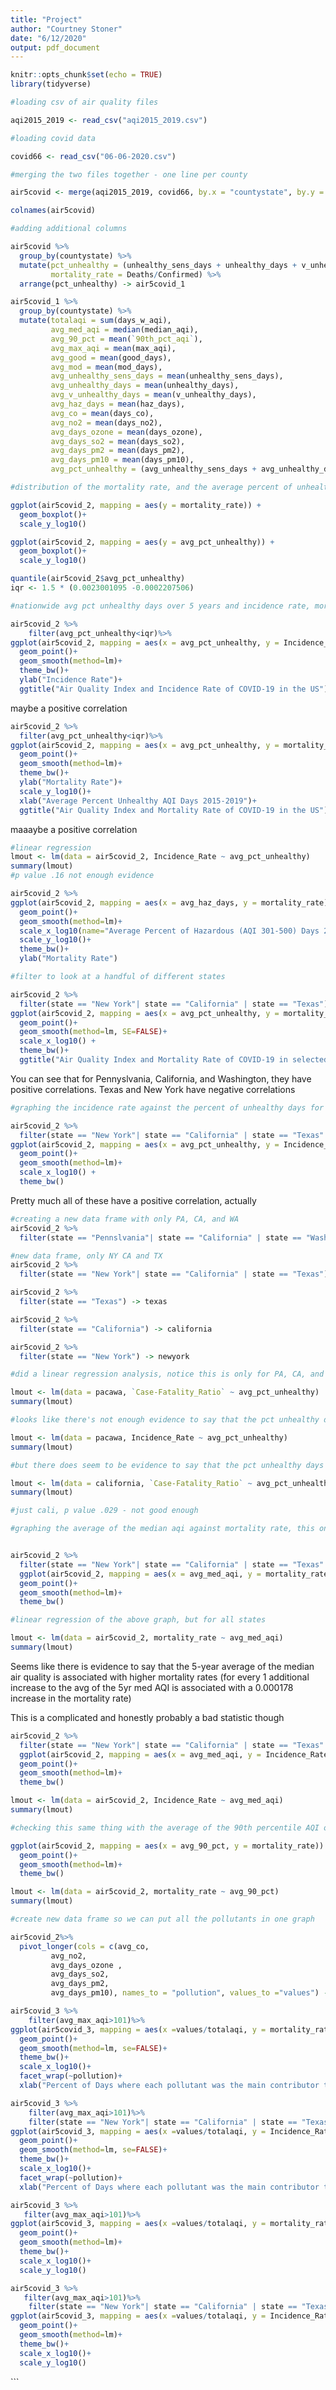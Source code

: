 ---
title: "Project"
author: "Courtney Stoner"
date: "6/12/2020"
output: pdf_document
---

```{r setup, include=FALSE}
knitr::opts_chunk$set(echo = TRUE)
library(tidyverse)
```

```{r include=FALSE}
#loading csv of air quality files 

aqi2015_2019 <- read_csv("aqi2015_2019.csv")
```


```{r include=FALSE}
#loading covid data 

covid66 <- read_csv("06-06-2020.csv")
```


```{r}
#merging the two files together - one line per county

air5covid <- merge(aqi2015_2019, covid66, by.x = "countystate", by.y = "Combined_Key")

```

```{r}
colnames(air5covid)
```


```{r}
#adding additional columns 

air5covid %>%
  group_by(countystate) %>%
  mutate(pct_unhealthy = (unhealthy_sens_days + unhealthy_days + v_unhealthy_days + haz_days) / days_w_aqi,
         mortality_rate = Deaths/Confirmed) %>%
  arrange(pct_unhealthy) -> air5covid_1

air5covid_1 %>%
  group_by(countystate) %>%
  mutate(totalaqi = sum(days_w_aqi),
         avg_med_aqi = median(median_aqi),
         avg_90_pct = mean(`90th_pct_aqi`),
         avg_max_aqi = mean(max_aqi),
         avg_good = mean(good_days),
         avg_mod = mean(mod_days),
         avg_unhealthy_sens_days = mean(unhealthy_sens_days),
         avg_unhealthy_days = mean(unhealthy_days),
         avg_v_unhealthy_days = mean(v_unhealthy_days),
         avg_haz_days = mean(haz_days),
         avg_co = mean(days_co),
         avg_no2 = mean(days_no2),
         avg_days_ozone = mean(days_ozone),
         avg_days_so2 = mean(days_so2),
         avg_days_pm2 = mean(days_pm2),
         avg_days_pm10 = mean(days_pm10),
         avg_pct_unhealthy = (avg_unhealthy_sens_days + avg_unhealthy_days + avg_v_unhealthy_days + avg_haz_days) / totalaqi) -> air5covid_2
```

```{r}
#distribution of the mortality rate, and the average percent of unhealthy days counted

ggplot(air5covid_2, mapping = aes(y = mortality_rate)) + 
  geom_boxplot()+
  scale_y_log10()

ggplot(air5covid_2, mapping = aes(y = avg_pct_unhealthy)) + 
  geom_boxplot()+
  scale_y_log10()

quantile(air5covid_2$avg_pct_unhealthy)
iqr <- 1.5 * (0.0023001095 -0.0002207506)
```

```{r}
#nationwide avg pct unhealthy days over 5 years and incidence rate, mortality rate

air5covid_2 %>%
    filter(avg_pct_unhealthy<iqr)%>%
ggplot(air5covid_2, mapping = aes(x = avg_pct_unhealthy, y = Incidence_Rate)) +
  geom_point()+
  geom_smooth(method=lm)+
  theme_bw()+
  ylab("Incidence Rate")+
  ggtitle("Air Quality Index and Incidence Rate of COVID-19 in the US")
```
maybe a positive correlation

```{r}
air5covid_2 %>%
  filter(avg_pct_unhealthy<iqr)%>%
ggplot(air5covid_2, mapping = aes(x = avg_pct_unhealthy, y = mortality_rate)) +
  geom_point()+
  geom_smooth(method=lm)+
  theme_bw()+
  ylab("Mortality Rate")+
  scale_y_log10()+
  xlab("Average Percent Unhealthy AQI Days 2015-2019")+
  ggtitle("Air Quality Index and Mortality Rate of COVID-19 in the US")
```

maaaybe a positive correlation
```{r}
#linear regression
lmout <- lm(data = air5covid_2, Incidence_Rate ~ avg_pct_unhealthy)
summary(lmout)
#p value .16 not enough evidence
```

```{r}
air5covid_2 %>%
ggplot(air5covid_2, mapping = aes(x = avg_haz_days, y = mortality_rate)) +
  geom_point()+
  geom_smooth(method=lm)+
  scale_x_log10(name="Average Percent of Hazardous (AQI 301-500) Days 2015-2019") + 
  scale_y_log10()+
  theme_bw()+
  ylab("Mortality Rate")
```


```{r}
#filter to look at a handful of different states

air5covid_2 %>%
  filter(state == "New York"| state == "California" | state == "Texas") %>%
ggplot(air5covid_2, mapping = aes(x = avg_pct_unhealthy, y = mortality_rate, color = state)) +
  geom_point()+
  geom_smooth(method=lm, SE=FALSE)+
  scale_x_log10() + 
  theme_bw()+
  ggtitle("Air Quality Index and Mortality Rate of COVID-19 in selected states")
```
You can see that for Pennyslvania, California, and Washington, they have positive correlations. Texas and New York have negative correlations


```{r}
#graphing the incidence rate against the percent of unhealthy days for these 5 states

air5covid_2 %>%
  filter(state == "New York"| state == "California" | state == "Texas"| state == "Pennsylvania"| state == "Washington") %>%
ggplot(air5covid_2, mapping = aes(x = avg_pct_unhealthy, y = Incidence_Rate, color = state)) +
  geom_point()+
  geom_smooth(method=lm)+
  scale_x_log10() + 
  theme_bw()
```

Pretty much all of these have a positive correlation, actually

```{r}
#creating a new data frame with only PA, CA, and WA
air5covid_2 %>%
  filter(state == "Pennslvania"| state == "California" | state == "Washington") -> pacawa

#new data frame, only NY CA and TX
air5covid_2 %>%
  filter(state == "New York"| state == "California" | state == "Texas") -> nycatx

air5covid_2 %>%
  filter(state == "Texas") -> texas

air5covid_2 %>%
  filter(state == "California") -> california

air5covid_2 %>%
  filter(state == "New York") -> newyork
```


```{r}
#did a linear regression analysis, notice this is only for PA, CA, and WA

lmout <- lm(data = pacawa, `Case-Fatality_Ratio` ~ avg_pct_unhealthy)
summary(lmout)

#looks like there's not enough evidence to say that the pct unhealthy days is associated with an increased case fatality ratio (p value .839)

lmout <- lm(data = pacawa, Incidence_Rate ~ avg_pct_unhealthy)
summary(lmout)

#but there does seem to be evidence to say that the pct unhealthy days is associated with the incidence rate (infections per 100,000 people)
```


```{r}
lmout <- lm(data = california, `Case-Fatality_Ratio` ~ avg_pct_unhealthy)
summary(lmout)

#just cali, p value .029 - not good enough
```




```{r}
#graphing the average of the median aqi against mortality rate, this one seems like most have a positive correlation


air5covid_2 %>%
  filter(state == "New York"| state == "California" | state == "Texas"| state == "Pennsylvania"| state == "Washington") %>%
  ggplot(air5covid_2, mapping = aes(x = avg_med_aqi, y = mortality_rate, color = state)) +
  geom_point()+
  geom_smooth(method=lm)+
  theme_bw()
```


```{r}
#linear regression of the above graph, but for all states

lmout <- lm(data = air5covid_2, mortality_rate ~ avg_med_aqi)
summary(lmout)
```

Seems like there is evidence to say that the 5-year average of the median air quality is associated with higher mortality rates (for every 1 additional increase to the avg of the 5yr med AQI is associated with a 0.000178 increase in the mortality rate)

This is a complicated and honestly probably a bad statistic though

```{r}
air5covid_2 %>%
  filter(state == "New York"| state == "California" | state == "Texas"| state == "Pennsylvania"| state == "Washington") %>%
  ggplot(air5covid_2, mapping = aes(x = avg_med_aqi, y = Incidence_Rate, color = state)) +
  geom_point()+
  geom_smooth(method=lm)+
  theme_bw()
```

```{r}
lmout <- lm(data = air5covid_2, Incidence_Rate ~ avg_med_aqi)
summary(lmout)
```


```{r}
#checking this same thing with the average of the 90th percentile AQI over 5 yrs, for all states, this one has a slight positive correlation but high p-value .187 

ggplot(air5covid_2, mapping = aes(x = avg_90_pct, y = mortality_rate)) +
  geom_point()+
  geom_smooth(method=lm)+
  theme_bw()

lmout <- lm(data = air5covid_2, mortality_rate ~ avg_90_pct)
summary(lmout)
```


```{r}
#create new data frame so we can put all the pollutants in one graph

air5covid_2%>%
  pivot_longer(cols = c(avg_co,
         avg_no2,
         avg_days_ozone ,
         avg_days_so2,
         avg_days_pm2,
         avg_days_pm10), names_to = "pollution", values_to ="values") ->air5covid_3
```

```{r}
air5covid_3 %>%
    filter(avg_max_aqi>101)%>%
ggplot(air5covid_3, mapping = aes(x =values/totalaqi, y = mortality_rate)) +
  geom_point()+
  geom_smooth(method=lm, se=FALSE)+
  theme_bw()+
  scale_x_log10()+
  facet_wrap(~pollution)+
  xlab("Percent of Days where each pollutant was the main contributor to an unhealthy AQI (> 101)")
```


```{r}
air5covid_3 %>%
    filter(avg_max_aqi>101)%>%
    filter(state == "New York"| state == "California" | state == "Texas") %>%
ggplot(air5covid_3, mapping = aes(x =values/totalaqi, y = Incidence_Rate)) +
  geom_point()+
  geom_smooth(method=lm, se=FALSE)+
  theme_bw()+
  scale_x_log10()+
  facet_wrap(~pollution)+
  xlab("Percent of Days where each pollutant was the main contributor to an unhealthy AQI (> 101)")
```

```{r}
air5covid_3 %>%
   filter(avg_max_aqi>101)%>%
ggplot(air5covid_3, mapping = aes(x =values/totalaqi, y = mortality_rate,color=pollution)) +
  geom_point()+
  geom_smooth(method=lm)+
  theme_bw()+
  scale_x_log10()+
  scale_y_log10()
```

```{r}
air5covid_3 %>%
   filter(avg_max_aqi>101)%>%
    filter(state == "New York"| state == "California" | state == "Texas") %>%
ggplot(air5covid_3, mapping = aes(x =values/totalaqi, y = Incidence_Rate,color=pollution)) +
  geom_point()+
  geom_smooth(method=lm)+
  theme_bw()+
  scale_x_log10()+
  scale_y_log10()
```
```

